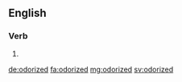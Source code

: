 ==English==

===Verb===
{{head|en|verb form}}

# {{en-past of|odorize}}

[[de:odorized]]
[[fa:odorized]]
[[mg:odorized]]
[[sv:odorized]]